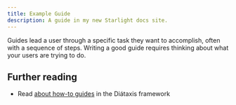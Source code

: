 ```yaml
---
title: Example Guide
description: A guide in my new Starlight docs site.
---
```




Guides lead a user through a specific task they want to accomplish, often with a sequence of steps.
Writing a good guide requires thinking about what your users are trying to do.

## Further reading

- Read [about how-to guides](https://diataxis.fr/how-to-guides/) in the Diátaxis framework

<Comments client:only="react" />
